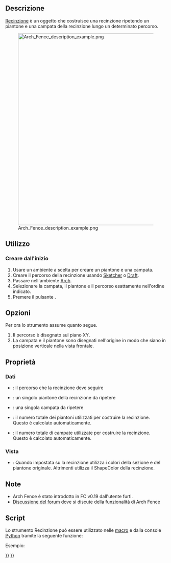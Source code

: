 <languages/>

<div class="mw-translate-fuzzy">
{{Docnav/it
|[[Arch_Frame/it|Telaio]]
|[[Arch_Truss/it|Travatura]]
|[[Arch_Workbench/it|Arch]]
|IconL=Arch_Frame.svg
|IconR=Arch_Truss.svg
|IconC=Workbench_Arch.svg
}}
</div>

<div lang="en" dir="ltr" class="mw-content-ltr">
{{VeryImportantMessage|THIS COMMAND IS PART OF THE INTEGRATED [[BIM_Workbench|BIM WORKBENCH]] IN V1.0<br>
This page has been updated for that version.}}
</div>

<div class="mw-translate-fuzzy">
{{GuiCommand/it
|Name=Arch Fence
|Name/it=Recinzione
|MenuLocation=Arch → Recinzione
|Workbenches=[[Arch_Workbench/it|Arch]]
|Version=0.19
}}
</div>

<span id="Description"></span>
==Descrizione==

<div class="mw-translate-fuzzy">
[[Arch_Fence/it|Recinzione]] è un oggetto che costruisce una recinzione ripetendo un piantone e una campata della recinzione lungo un determinato percorso.
</div>

[[Image:Arch Fence description example.png|600px]]

<span id="Usage"></span>
==Utilizzo==

<span id="Creating_from_scratch"></span>
=== Creare dall'inizio ===

<div class="mw-translate-fuzzy">
# Usare un ambiente a scelta per creare un piantone e una campata.
# Creare il percorso della recinzione usando [[Sketcher_Workbench/it|Sketcher]] o [[Draft_Workbench/it|Draft]].
# Passare nell'ambiente [[Arch_Workbench/it|Arch]].
# Selezionare la campata, il piantone e il percorso esattamente nell'ordine indicato.
# Premere il pulsante {{Button|[[Image:Arch Fence.svg|16px]] [[Arch_Fence/it|Recinzione]]}}.
</div>

<span id="Options"></span>
== Opzioni ==

Per ora lo strumento assume quanto segue.
# Il percorso è disegnato sul piano XY.
# La campata e il piantone sono disegnati nell'origine in modo che siano in posizione verticale nella vista frontale.

<span id="Properties"></span>
== Proprietà ==

<span id="Data"></span>
=== Dati ===

* {{PropertyData|Path}}: il percorso che la recinzione deve seguire
* {{PropertyData|Post}}: un singolo piantone della recinzione da ripetere
* {{PropertyData|Section}}: una singola campata da ripetere
* {{PropertyData|Number Of Posts}}: il numero totale dei piantoni utilizzati per costruire la recinzione. Questo è calcolato automaticamente.
* {{PropertyData|Number Of Sections}}: il numero totale di campate utilizzate per costruire la recinzione. Questo è calcolato automaticamente.

<span id="View"></span>
=== Vista ===

* {{PropertyView|Use Original Colors}}: Quando impostata su {{TRUE}} la recinzione utilizza i colori della sezione e del piantone originale. Altrimenti utilizza il ShapeColor della recinzione.

<span id="Notes"></span>
== Note ==

<div class="mw-translate-fuzzy">
* Arch Fence è stato introdotto in FC v0.19 dall'utente furti.
* [https://forum.freecadweb.org/viewtopic.php?t=36149 Discussione del forum] dove si discute della funzionalità di Arch Fence
</div>

<span id="Scripting"></span>
== Script ==

Lo strumento Recinzione può essere utilizzato nelle [[Macros/it|macro]] e dalla console [[Python/it|Python]] tramite la seguente funzione:

{{Code|code=
Fence = buildFence(section, post, path)
}}

Esempio:

{{Code|code=
import FreeCAD
import Part
import Arch

parts = []

parts.append(Part.makeBox(2000, 50, 30, FreeCAD.Vector(0, 0, 1000 - 30)))
parts.append(Part.makeBox(2000, 50, 30))
parts.append(Part.makeBox(20, 20, 1000 - 60, FreeCAD.Vector(0, 15, 30)))
parts.append(Part.makeBox(20, 20, 1000 - 60, FreeCAD.Vector(1980, 15, 30)))

for i in range(8):
    parts.append(Part.makeBox(20, 20, 1000 - 60, FreeCAD.Vector((2000 / 9 * (i + 1)) - 10, 15, 30)))

Part.show(Part.makeCompound(parts), "Fence_section")
fence_section = FreeCAD.ActiveDocument.Fence_section

sketch = FreeCAD.ActiveDocument.addObject("Sketcher::SketchObject", "Path")
sketch.Placement = FreeCAD.Placement(FreeCAD.Vector(0, 0, 0), FreeCAD.Rotation(0, 0, 0, 1))
sketch.addGeometry(Part.LineSegment(FreeCAD.Vector(0, 0, 0), FreeCAD.Vector(20000, 0, 0)), False)
sketch.addGeometry(Part.LineSegment(FreeCAD.Vector(20000, 0, 0), FreeCAD.Vector(20000, 20000, 0)), False)

post = Part.makeBox(100, 100, 1000, FreeCAD.Vector(0, 0, 0))
Part.show(post, "Post")
post = FreeCAD.ActiveDocument.Post

Fence = Arch.buildFence(fence_section, post, sketch)
}}


<div class="mw-translate-fuzzy">
{{Docnav/it
|[[Arch_Frame/it|Carpenteria]]
|[[Arch_Truss/it|Travatura]]
|[[Arch_Workbench/it|Arch]]
|IconL=Arch_Frame.svg
|IconR=Arch_Truss.svg
|IconC=Workbench_Arch.svg
}}
</div>

{{BIM_Tools_navi{{#translation:}}}}
{{Userdocnavi{{#translation:}}}}